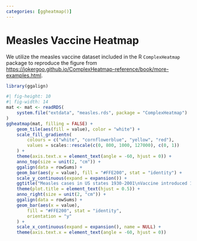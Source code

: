 ```yaml
---
categories: [ggheatmap()]
---
```


# Measles Vaccine Heatmap

We utilize the measles vaccine dataset included in the R `ComplexHeatmap`
package to reproduce the figure from
<https://jokergoo.github.io/ComplexHeatmap-reference/book/more-examples.html>.

```r
library(ggalign)
```

```r
#| fig-height: 10
#| fig-width: 14
mat <- mat <- readRDS(
    system.file("extdata", "measles.rds", package = "ComplexHeatmap")
)
ggheatmap(mat, filling = FALSE) +
    geom_tile(aes(fill = value), color = "white") +
    scale_fill_gradientn(
        colours = c("white", "cornflowerblue", "yellow", "red"),
        values = scales::rescale(c(0, 800, 1000, 127000), c(0, 1))
    ) +
    theme(axis.text.x = element_text(angle = -60, hjust = 0)) +
    anno_top(size = unit(2, "cm")) +
    ggalign(data = rowSums) +
    geom_bar(aes(y = value), fill = "#FFE200", stat = "identity") +
    scale_y_continuous(expand = expansion()) +
    ggtitle("Measles cases in US states 1930-2001\nVaccine introduced 1961") +
    theme(plot.title = element_text(hjust = 0.5)) +
    anno_right(size = unit(2, "cm")) +
    ggalign(data = rowSums) +
    geom_bar(aes(x = value),
        fill = "#FFE200", stat = "identity",
        orientation = "y"
    ) +
    scale_x_continuous(expand = expansion(), name = NULL) +
    theme(axis.text.x = element_text(angle = -60, hjust = 0))
```
